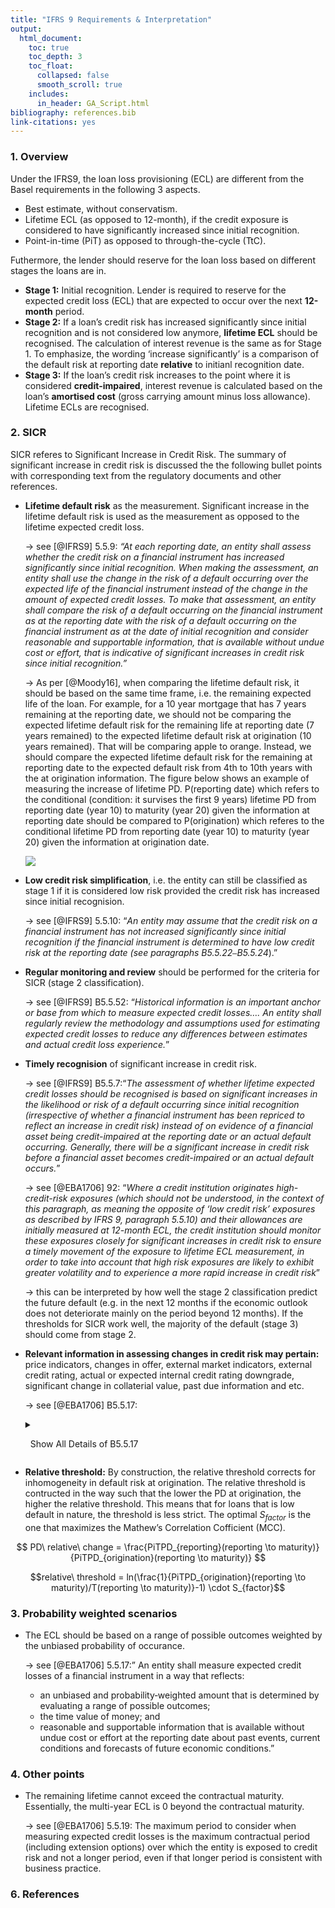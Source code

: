 ```yaml
---
title: "IFRS 9 Requirements & Interpretation"
output:
  html_document:
    toc: true
    toc_depth: 3
    toc_float:
      collapsed: false
      smooth_scroll: true
    includes:
      in_header: GA_Script.html
bibliography: references.bib
link-citations: yes
---
```



### 1. Overview

Under the IFRS9, the loan loss provisioning (ECL) are different from the Basel requirements in the following 3 aspects.

* Best estimate, without conservatism.
* Lifetime ECL (as opposed to 12-month), if the credit exposure is considered to have significantly increased since initial recognition.
* Point-in-time (PiT) as opposed to through-the-cycle (TtC).


Futhermore, the lender should reserve for the loan loss based on different stages the loans are in.

* **Stage 1:** Initial recognition. Lender is required to reserve for the expected credit loss (ECL) that are expected to occur over the next **12-month** period.
* **Stage 2:** If a loan’s credit risk has increased significantly since initial recognition and is not considered low anymore, **lifetime ECL** should be recognised. The calculation of interest revenue is the same as for Stage 1. To emphasize, the wording 'increase significantly' is a comparison of the default risk at reporting date **relative** to initianl recognition date. 
* **Stage 3:**  If the loan’s credit risk increases to the point where it is considered **credit-impaired**, interest revenue is calculated based on the loan’s **amortised cost** (gross carrying amount minus loss allowance). Lifetime ECLs are recognised.


### 2. SICR
SICR referes to Significant Increase in Credit Risk. The summary of significant increase in credit risk is discussed the the following bullet points with corresponding text from the regulatory documents and other references.

* **Lifetime default risk** as the measurement. Significant increase in the lifetime default risk is used as the measurement as opposed to the lifetime expected credit loss. 

  $\to$ see [@IFRS9] 5.5.9: *"At each reporting date, an entity shall assess whether the credit risk on a financial instrument has increased significantly since initial recognition. When making the assessment, an entity shall use the change in the risk of a default occurring over the expected life of the financial instrument instead of the change in the amount of expected credit losses. To make that assessment, an entity shall compare the risk of a default occurring on the financial instrument as at the reporting date with the risk of a default occurring on the financial instrument as at the date of initial recognition and consider reasonable and supportable information, that is available without undue cost or effort, that is indicative of significant increases in credit risk since initial recognition."*


  $\to$ As per [@Moody16], when comparing the lifetime default risk, it should be based on the same time frame, i.e. the remaining expected life of the loan. For example, for a 10 year mortgage that has 7 years remaining at the reporting date, we should not be comparing the expected lifetime default risk for the remaining life at reporting date (7 years remained) to the expected lifetime default risk at origination (10 years remained). That will be comparing apple to orange. Instead, we should compare the expected lifetime default risk for the remaining at reporting date to the expected default risk from 4th to 10th years with the at origination information. The figure below shows an example of measuring the increase of lifetime PD. P(reporting date) which refers to the conditional (condition: it survises the first 9 years) lifetime PD from reporting date (year 10) to maturity (year 20) given the information at reporting date should be compared to P(origination) which referes to the conditional lifetime PD from reporting date (year 10) to maturity (year 20) given the information at origination date.
  
  <img src="SICR.png" />

* **Low credit risk simplification**, i.e. the entity can still be classified as stage 1 if it is considered low risk provided the credit risk has increased since initial recognision.

  $\to$ see [@IFRS9] 5.5.10: "*An entity may assume that the credit risk on a financial instrument has not increased significantly since initial recognition if the financial instrument is determined to have low credit risk at the reporting date (see paragraphs B5.5.22`–`B5.5.24*)."
  
* **Regular monitoring and review** should be performed for the criteria for SICR (stage 2 classification).

  $\to$ see [@IFRS9] B5.5.52: "*Historical information is an important anchor or base from which to measure expected credit losses.... An entity shall regularly review the methodology and assumptions used for estimating expected credit losses to reduce any differences between estimates and actual credit loss experience.*"
  
* **Timely recognision** of significant increase in credit risk. 

  $\to$ see [@IFRS9] B5.5.7:"*The assessment of whether lifetime expected credit losses should be recognised is based on significant increases in the likelihood or risk of a default occurring since initial recognition (irrespective of whether a financial instrument has been repriced to reflect an increase in credit risk) instead of on evidence of a financial asset being credit-impaired at the reporting date or an actual default occurring. Generally, there will be a significant increase in credit risk before a financial asset becomes credit-impaired or an actual default occurs.*"

  $\to$ see [@EBA1706] 92: "*Where a credit institution originates high-credit-risk exposures (which should not be understood, in the context of this paragraph, as meaning the opposite of ‘low credit risk’ exposures as described by IFRS 9, paragraph 5.5.10) and their allowances are initially measured at 12-month ECL, the credit institution should monitor these exposures closely for significant increases in credit risk to ensure a timely movement of the exposure to lifetime ECL measurement, in order to take into account that high risk exposures are likely to exhibit greater volatility and to experience a more rapid increase in credit risk*"
  
  $\to$ this can be interpreted by how well the stage 2 classification predict the future default (e.g. in the next 12 months if the economic outlook does not deteriorate mainly on the period beyond 12 months). If the thresholds for SICR work well, the majority of the default (stage 3) should come from stage 2. 
  
* **Relevant information in assessing changes in credit risk may pertain:** price indicators, changes in offer, external market indicators, external credit rating, actual or expected internal credit rating downgrade, significant change in collaterial value, past due information and etc.

  $\to$ see [@EBA1706] B5.5.17: 
  <details>
<summary>
<a class="btnfire small stroke"><em class="fas fa-chevron-circle-down"></em>&nbsp;&nbsp;Show All Details of B5.5.17</a>    
</summary>
 "*The following non-exhaustive list of information may be relevant in assessing changes in credit risk*:
    * *Significant changes in internal **price indicators** of credit risk as a result of a change in credit risk since inception, including, but not limited to, the credit spread that would result if a particular financial instrument or similar financial instrument with the same terms and the same counterparty were newly originated or issued at the reporting date.*
    * *Other **changes in offer** such as the rates or terms of an existing financial instrument that would be significantly different if the instrument was newly originated or issued at the reporting date (such as more stringent covenants, increased amounts of collateral or guarantees, or higher income coverage) because of changes in the credit risk of the financial instrument since initial recognition*
    * *significant changes in **external market indicators** of credit risk for a particular financial instrument or similar financial instruments with the same expected life. Changes in market indicators of credit risk include, but are not
limited to:*

      * *the credit spread;*
      * *the credit default swap prices for the borrower;*
      * *the length of time or the extent to which the fair value of a financial asset has been less than its amortised cost; *
      * other market information related to the borrower, such as changes in the price of a borrower’s debt (e.g. **bond**) and **equity instruments**.
  * *an actual or expected significant change in the financial instrument’s **external credit rating***.
  * *an actual or expected **internal credit rating downgrade** for the borrower or decrease in behavioural scoring used to assess credit risk internally. Internal credit ratings and internal behavioural scoring are more reliable when they are mapped to external ratings or supported by default studies.*
  * *existing or forecast adverse changes in business, financial or economic conditions that are expected to cause a significant change in the borrower’s ability to meet its debt obligations, such as an actual or expected increase in **interest rates** or an actual or expected significant increase in **unemployment rates***
  * *an actual or expected significant change in the **operating results** of the borrower. Examples include actual or expected declining revenues or margins, increasing operating risks, working capital deficiencies, decreasing asset quality, increased balance sheet leverage, liquidity, management problems or changes in the scope of business or organisational structure (such as the discontinuance of a segment of the business) that results in a significant change in the borrower’s ability to meet its debt obligations.*
  * *significant increases in credit risk on other financial instruments of the same borrower*
  * *an actual or expected significant adverse change in the **regulatory**, economic, or **technological environment** of the borrower that results in a significant change in the borrower’s ability to meet its debt obligations, such as a decline in the demand for the borrower’s sales product because of a shift in technology.*
  * *significant changes in the value of the **collateral** supporting the obligation or in the quality of third-party guarantees or credit enhancements, which are expected to reduce the borrower’s economic incentive to make scheduled contractual payments or to otherwise have an effect on the probability of a default occurring. **For example, if the value of collateral declines because house prices decline, borrowers in some jurisdictions have a greater incentive to default on their mortgages.***
  * *a significant change in the quality of the guarantee provided by a shareholder (or an individual’s parents) if the shareholder (or parents) have an incentive and financial ability to prevent default by capital or cash infusion*
  * *significant changes, such as reductions in financial support from a parent entity or other affiliate or an actual or expected significant change in the quality of credit enhancement, that are expected to reduce the borrower’s
economic incentive to make scheduled contractual payments. Credit quality enhancements or support include the consideration of the financial condition of the guarantor and/or, for interests issued in securitisations, whether subordinated interests are expected to be capable of absorbing expected credit losses (for example, on the loans underlying the security).*
  * *expected changes in the loan documentation including an expected breach of contract that may lead to covenant waivers or amendments, interest payment holidays, interest rate step-ups, requiring additional collateral or guarantees, or other changes to the contractual framework of the instrument.*
  * *significant changes in the expected performance and behaviour of the borrower, including changes in the payment status of borrowers in the **group** (for example, an increase in the expected number or extent of delayed contractual payments or significant increases in the expected number of credit card borrowers who are expected to approach or exceed their credit limit or who are expected to be paying the minimum monthly amount).*
  * *changes in the entity’s credit management approach in relation to the financial instrument; ie based on emerging indicators of changes in the credit risk of the financial instrument, the entity’s credit risk management practice is expected to become more active or to be focused on managing the instrument, including the instrument becoming more closely monitored or controlled, or the entity specifically intervening with the borrower.*
  * ***past due information**, including the rebuttable presumption as set out in paragraph*"

</details>
  
* **Relative threshold:** By construction, the relative threshold corrects for inhomogeneity in default risk at origination. The relative threshold is contructed in the way such that the lower the PD at origination, the higher the relative threshold. This means that for loans that is low default in nature, the threshold is less strict. The optimal $S_{factor}$ is the one that maximizes the Mathew's Correlation Cofficient (MCC).

$$ PD\ relative\ change = \frac{PiTPD_{reporting}(reporting \to maturity)}{PiTPD_{origination}(reporting \to maturity)} $$

$$relative\ threshold = ln(\frac{1}{PiTPD_{origination}(reporting \to maturity)/T(reporting \to maturity)}-1) \cdot  S_{factor}$$
 



### 3. Probability weighted scenarios


* The ECL should be based on a range of possible outcomes weighted by the unbiased probability of occurance.

  $\to$ see [@EBA1706] 5.5.17:"	
An entity shall measure expected credit losses of a financial instrument in a way that reflects:
  * an unbiased and probability‑weighted amount that is determined by evaluating a range of possible outcomes;
  * the time value of money; and
  * reasonable and supportable information that is available without undue cost or effort at the reporting date about past events, current conditions and forecasts of future economic conditions."
  
  
### 4. Other points

  
* The remaining lifetime cannot exceed the contractual maturity. Essentially, the multi-year ECL is 0 beyond the contractual maturity.

  $\to$ see [@EBA1706] 5.5.19: The maximum period to consider when measuring expected credit losses is the maximum contractual period (including extension options) over which the entity is exposed to credit risk and not a longer period, even if that longer period is consistent with business practice.
  


### 6. References
  
  
  

